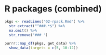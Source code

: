 # R packages (combined)

```r
pkgs <- readLines("02-rpack.Rmd") %>% 
  str_extract("^###.*$") %>% 
  na.omit() %>% 
  str_remove("### ")

purrr::map_df(pkgs, get_data) %>% 
  show_data(targets = c(5, 10:12))
```
